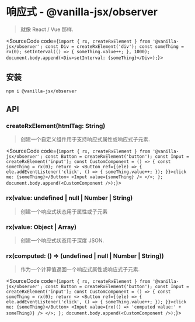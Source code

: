 
# 响应式 - @vanilla-jsx/observer

> 就像 React / Vue 那样.

<SourceCode code={`import { rx, createRxElement } from '@vanilla-jsx/observer';
const Div = createRxElement('div');
const someThing = rx(0);
setInterval(() => {
    someThing.value++;
}, 1000);
document.body.append(<Div>setInterval: {someThing}</Div>);`}></SourceCode>

## 安装

```bash
npm i @vanilla-jsx/observer
```

## API

### createRxElement(htmlTag: String)

> 创建一个自定义组件用于支持响应式属性或响应式子元素.

<SourceCode code={`import { rx, createRxElement } from '@vanilla-jsx/observer';
const Button = createRxElement('button');
const Input = createRxElement('input');
const CustomComponent = () => {
    const someThing = rx(0);
    return <>
        <Button ref={(ele) => {
            ele.addEventListener('click', () => {
                someThing.value++;
            });
        }}>click me: {someThing}</Button>
        <Input value={someThing} />
    </>;
};
document.body.append(<CustomComponent />);`}></SourceCode>

### rx(value: undefined | null | Number | String)

> 创建一个响应式状态用于属性或子元素

### rx(value: Object | Array)

> 创建一个响应式状态用于深度 JSON.

### rx(computed: () => (undefined | null | Number | String))

> 作为一个计算值返回一个响应式属性或响应式子元素.

<SourceCode code={`import { rx, createRxElement } from '@vanilla-jsx/observer';
const Button = createRxElement('button');
const Input = createRxElement('input');
const CustomComponent = () => {
    const someThing = rx(0);
    return <>
        <Button ref={(ele) => {
            ele.addEventListener('click', () => {
                someThing.value++;
            });
        }}>click me: {someThing}</Button>
        <Input value={rx(() => 'computed value:' + someThing)} />
    </>;
};
document.body.append(<CustomComponent />);`}></SourceCode>

